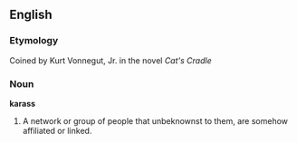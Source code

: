 ==English==

===Etymology===
Coined by Kurt Vonnegut, Jr. in the novel ''Cat's Cradle''

===Noun===
'''karass'''

# A network or group of people that unbeknownst to them, are somehow affiliated or linked.